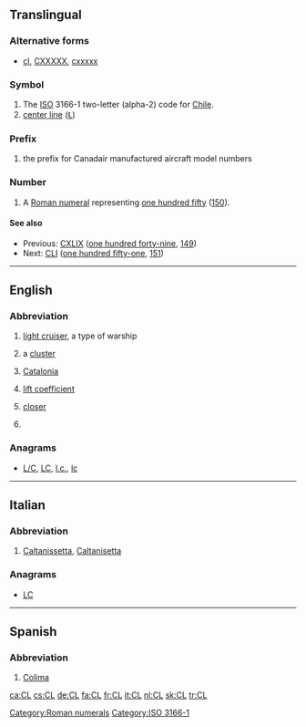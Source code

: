 {{also|Appendix:Variations of "cl"}}
==Translingual==

===Alternative forms===
* {{sense|roman numeral}} [[cl]], [[CXXXXX]], [[cxxxxx]]

===Symbol===
{{head|mul|symbol}}
# The [[ISO]] 3166-1 two-letter (alpha-2) code for [[Chile]].
# [[center line]] ([[℄]])

===Prefix===
{{head|mul|prefix}}
# {{context|aviation|lang=mul}} the prefix for Canadair manufactured aircraft model numbers

===Number===
{{mul-number}}

# A [[Roman numeral]] representing [[one hundred fifty]] ([[150]]).

====See also====
* Previous: [[CXLIX]] ([[one hundred forty-nine]], [[149]])
* Next: [[CLI]] ([[one hundred fifty-one]], [[151]])

[[Category:Roman numerals]]
[[Category:ISO 3166-1]]

----

==English==

===Abbreviation===
{{rfc-header|Abbreviation}}
{{en-abbr}}

# {{label|en|US|navy}} [[light cruiser]], a type of warship
# {{label|en|astronomy}} a [[cluster]]
# {{label|en|politics}} [[Catalonia]]
# {{label|en|aviation}} [[lift coefficient]]
# {{label|en|baseball}} [[closer]]
# {{initialism of|containment level|lang=en}}

===Anagrams===
* [[L/C#English|L/C]], [[LC#English|LC]], [[l.c.#English|l.c.]], [[lc#English|lc]]

----

==Italian==

===Abbreviation===
{{rfc-header|Abbreviation}}
{{head|it|abbreviation}}

# [[Caltanissetta]], [[Caltanisetta]] {{gloss|Italian town in Sicilia}}

===Anagrams===
* [[LC#Italian|LC]]

----

==Spanish==

===Abbreviation===
{{rfc-header|Abbreviation}}
{{head|es|abbreviation}}

# [[Colima]] {{gloss|Mexican state}}

[[ca:CL]]
[[cs:CL]]
[[de:CL]]
[[fa:CL]]
[[fr:CL]]
[[it:CL]]
[[nl:CL]]
[[sk:CL]]
[[tr:CL]]
